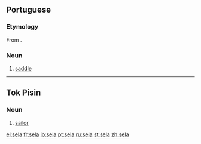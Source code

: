 {{also|Sela}}
==Portuguese==

===Etymology===
From {{etyl|la|pt}} {{term|sella|lang=la}}.

===Noun===
{{infl|pt|noun}}

# [[saddle]]

----

==Tok Pisin==

===Noun===
{{infl|tpi|noun}}

#[[sailor]]

[[el:sela]]
[[fr:sela]]
[[io:sela]]
[[pt:sela]]
[[ru:sela]]
[[st:sela]]
[[zh:sela]]